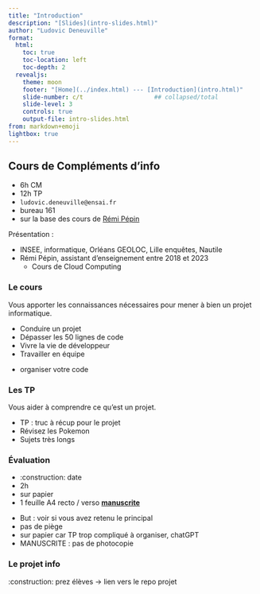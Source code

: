 ```yaml
---
title: "Introduction"
description: "[Slides](intro-slides.html)"
author: "Ludovic Deneuville"
format: 
  html:
    toc: true
    toc-location: left
    toc-depth: 2
  revealjs:
    theme: moon
    footer: "[Home](../index.html) --- [Introduction](intro.html)"
    slide-number: c/t                    ## collapsed/total
    slide-level: 3
    controls: true
    output-file: intro-slides.html
from: markdown+emoji
lightbox: true
---
```


## Cours de Compléments d'info

- 6h CM
- 12h TP
- `ludovic.deneuville@ensai.fr`
- bureau 161
- sur la base des cours de [Rémi Pépin](https://github.com/HealerMikado){target="_blank"}

:::{.notes}
Présentation :

- INSEE, informatique, Orléans GEOLOC, Lille enquêtes, Nautile
- Rémi Pépin, assistant d'enseignement entre 2018 et 2023
  - Cours de Cloud Computing
:::

### Le cours

::: {.callout-tip title="But du cours"}
Vous apporter les connaissances nécessaires pour mener à bien un projet informatique.
:::

- Conduire un projet
- Dépasser les 50 lignes de code
- Vivre la vie de développeur
- Travailler en équipe

:::{.notes}
- organiser votre code
:::

### Les TP


::: {.callout-tip title="But des TP"}
Vous aider à comprendre ce qu'est un projet.
:::


:::{.notes}
- TP : truc à récup pour le projet
- Révisez les Pokemon
- Sujets très longs
:::

### Évaluation

- :construction: date
- 2h
- sur papier
- 1 feuille A4 recto / verso **[manuscrite]{.underline}**

:::{.notes}
- But : voir si vous avez retenu le principal
- pas de piège
- sur papier car TP trop compliqué à organiser, chatGPT
- MANUSCRITE : pas de photocopie
:::

### Le projet info

:construction: prez élèves -> lien vers le repo projet
